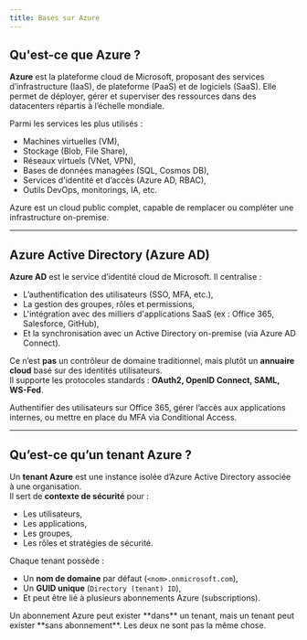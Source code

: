 ```yaml
---
title: Bases sur Azure
---
```

## Qu'est-ce que Azure ?

**Azure** est la plateforme cloud de Microsoft, proposant des services d’infrastructure (IaaS), de plateforme (PaaS) et de logiciels (SaaS). Elle permet de déployer, gérer et superviser des ressources dans des datacenters répartis à l’échelle mondiale.

Parmi les services les plus utilisés :
- Machines virtuelles (VM),
- Stockage (Blob, File Share),
- Réseaux virtuels (VNet, VPN),
- Bases de données managées (SQL, Cosmos DB),
- Services d'identité et d’accès (Azure AD, RBAC),
- Outils DevOps, monitorings, IA, etc.

<Callout title="À retenir">
Azure est un cloud public complet, capable de remplacer ou compléter une infrastructure on-premise.
</Callout>

---

## Azure Active Directory (Azure AD)

**Azure AD** est le service d’identité cloud de Microsoft. Il centralise :
- L’authentification des utilisateurs (SSO, MFA, etc.),
- La gestion des groupes, rôles et permissions,
- L'intégration avec des milliers d'applications SaaS (ex : Office 365, Salesforce, GitHub),
- Et la synchronisation avec un Active Directory on-premise (via Azure AD Connect).

Ce n’est **pas** un contrôleur de domaine traditionnel, mais plutôt un **annuaire cloud** basé sur des identités utilisateurs.  
Il supporte les protocoles standards : **OAuth2, OpenID Connect, SAML, WS-Fed**.

<Callout title="Cas d’usage courant">
Authentifier des utilisateurs sur Office 365, gérer l’accès aux applications internes, ou mettre en place du MFA via Conditional Access.
</Callout>

---

## Qu’est-ce qu’un tenant Azure ?

Un **tenant Azure** est une instance isolée d’Azure Active Directory associée à une organisation.  
Il sert de **contexte de sécurité** pour :
- Les utilisateurs,
- Les applications,
- Les groupes,
- Les rôles et stratégies de sécurité.

Chaque tenant possède :
- Un **nom de domaine** par défaut (`<nom>.onmicrosoft.com`),
- Un **GUID unique** (`Directory (tenant) ID`),
- Et peut être lié à plusieurs abonnements Azure (subscriptions).

<Callout title="Important">
Un abonnement Azure peut exister **dans** un tenant, mais un tenant peut exister **sans abonnement**. Les deux ne sont pas la même chose.
</Callout>